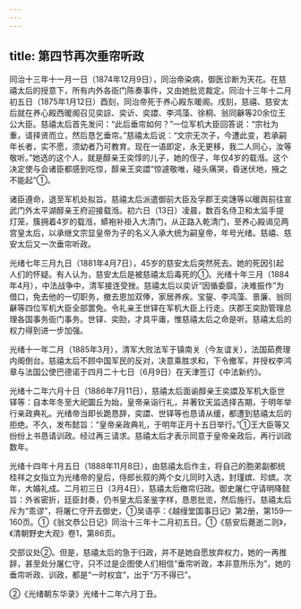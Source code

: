 ```yaml
---
---
---
```

title: 第四节再次垂帘听政
---



同治十三年十一月一日（1874年12月9日），同治帝染病，御医诊断为天花。在慈禧太后的授意下，所有内外各衙门陈奏事件，又由她批览裁定。同治十三年十二月初五日（1875年1月12日）酉刻，同治帝死于养心殿东暖阁。戌刻，慈禧、慈安太后就在养心殿西暖阁召见奕誴、奕䜣、奕譞、李鸿藻、徐桐、翁同龢等20余位王公大臣。慈禧太后首先发问：“此后垂帘如何？”一位军机大臣回答说：“宗社为重，请择贤而立，然后恳乞垂帘。”慈禧太后说：“文宗无次子，今遭此变，若承嗣年长者，实不愿，须幼者乃可教育。现在一语即定，永无更移，我二人同心，汝等敬听。”她选的这个人，就是醇亲王奕惇的儿子，她的侄子，年仅4岁的载湉。这个决定使与会诸臣都感到吃惊，醇亲王奕譞“惊遽敬唯，碰头痛哭，昏迷伏地，掖之不能起”①。

诸臣遵命，退至军机处拟旨。慈禧太后派遣御前大臣及孚郡王奕譓等以暖舆前往宣武门外太平湖醇亲王府迎接载湉。初六日（13日）凌晨，数百名侍卫和太监手提灯笼，簇拥着4岁的载湉，蟒袍补褂入大清门，从正路入乾清门，至养心殿谒见两宫皇太后，以承继文宗显皇帝为子的名义入承大统为嗣皇帝，年号光绪。慈禧、慈安太后又一次垂帘听政。

光绪七年三月九日（1881年4月7日），45岁的慈安太后突然死去。她的死因引起人们的怀疑。有人认为，慈安太后是被慈禧太后毒死的①。光绪十年三月（1884年4月），中法战争中，清军接连受挫。慈禧太后以奕䜣“因循委靡，决难振作”为借口，免去他的一切职务，撤去恩加双俸，家居养疾。宝鋆、李鸿藻、景廉、翁同龢等四位军机大臣全部罢免。令礼亲王世铎在军机大臣上行走。庆郡王奕劻管理总理各国事务衙门事务。世铎、奕劻，才具平庸，惟慈禧太后之命是听。慈禧太后的权力得到进一步加强。

光绪十一年二月（1885年3月），清军大败法军于镇南关（今友谊关），法国茹费理内阁倒台。慈禧太后不顾中国军民的反对，决意乘胜求和，下令撤军，并授权李鸿章与法国公使巴德诺于四月二十七日（6月9日）在天津签订《中法新约》。

光绪十二年六月十日（1886年7月11日），慈禧太后面谕醇亲王奕譞及军机大臣世铎等：自本年冬至大祀圜丘为始，皇帝亲诣行礼，并著钦天监选择吉期，于明年举行亲政典礼。光绪帝当即长跪恳辞，奕譞、世铎等也恳请从缓，都遭到慈禧太后的拒绝。不久，发布懿旨：“皇帝亲政典礼，于明年正月十五日举行。”①王大臣等又纷纷上书恳请训政。经过再三请求。慈禧太后才表示同意于皇帝亲政后，再行训政数年。

光绪十四年十月五日（1888年11月8日），由慈禧太后作主，将自己的胞弟副都统桂祥之女指立为光绪帝的皇后，侍郎长叙的两个女儿同时入选，封瑾嫔、珍嫔。次年，大婚礼成。二月初三日（3月4日），慈禧太后撤帘归政。御史屠仁守请明降懿旨：外省密折，廷臣封奏，仍书皇太后圣鉴字样，恳恩批览，然后施行。慈禧太后斥为“乖谬”，将屠仁守开去御史，①吴语亭：《越缦堂国事日记》第2册，第159—160页。①《翁文恭公日记》同治十三年十二月初五日。①《慈安后薨逝二则》，《清朝野史大观》卷1，第86页。

交部议处②。但是，慈禧太后的急于归政，并不是她自愿放弃权力，她的一再推辞，甚至处分屠仁守，只不过是企图使人们相信“垂帘听政，本非意所乐为”，她的垂帘听政、训政，都是“一时权宜”，出于“万不得已”。

②《光绪朝东华录》光绪十二年六月丁丑。